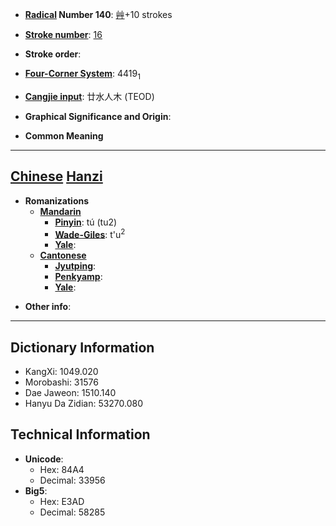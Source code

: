 * '''[[Wiktionary:Chinese radical index| Radical]] Number 140''': [[Wiktionary:Chinese radical index 艸|艸]]+10 strokes

* '''[[Wiktionary:Chinese total strokes index|Stroke number]]''': [[Wiktionary:Chinese total strokes index 16|16]]

* '''Stroke order''': 

* '''[[Wiktionary:Chinese four corner index|Four-Corner System]]''': 4419<sub>1</sub>

* '''[[Wiktionary:Chinese Cangjie index|Cangjie input]]''': 廿水人木 (TEOD)

* '''Graphical Significance and Origin''': 

* '''Common Meaning'''

----

== [[Chinese]] [[Hanzi]] ==

* '''Romanizations'''
** '''[[Mandarin]]'''
*** '''[[Pinyin]]''': tú (tu2)
*** '''[[Wade-Giles]]''': t'u<sup>2</sup>
*** '''[[Yale]]''': 
** '''[[Cantonese]]'''
*** '''[[Jyutping]]''':
*** '''[[Penkyamp]]''': 
*** '''[[Yale]]''': 

* '''Other info''': 

----

== Dictionary Information ==

* KangXi: 1049.020
* Morobashi: 31576
* Dae Jaweon: 1510.140
* Hanyu Da Zidian: 53270.080

== Technical Information ==

* '''Unicode''':
** Hex: 84A4
** Decimal: 33956
* '''Big5''':
** Hex: E3AD
** Decimal: 58285